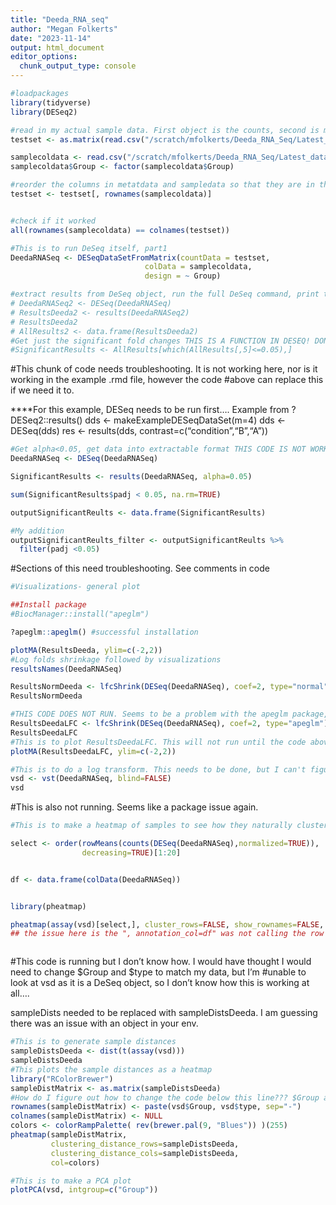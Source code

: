 ```yaml
---
title: "Deeda_RNA_seq"
author: "Megan Folkerts"
date: "2023-11-14"
output: html_document
editor_options: 
  chunk_output_type: console
---
```




```r
#loadpackages
library(tidyverse)
library(DESeq2)
```


```r
#read in my actual sample data. First object is the counts, second is metadata. Code also converts metadata to a factor
testset <- as.matrix(read.csv("/scratch/mfolkerts/Deeda_RNA_Seq/Latest_data/countTable_dedup_nocontrols.txt", sep="\t", row.names = "Geneid"))

samplecoldata <- read.csv("/scratch/mfolkerts/Deeda_RNA_Seq/Latest_data/metadata_RNASeq_Deeda.csv", row.names=1)
samplecoldata$Group <- factor(samplecoldata$Group)


```


```r
#reorder the columns in metatdata and sampledata so that they are in the same order for DeSeq2
testset <- testset[, rownames(samplecoldata)]


#check if it worked
all(rownames(samplecoldata) == colnames(testset))
```



```r
#This is to run DeSeq itself, part1
DeedaRNASeq <- DESeqDataSetFromMatrix(countData = testset,
                              colData = samplecoldata,
                              design = ~ Group)


```


```r
#extract results from DeSeq object, run the full DeSeq command, print to screen, then get data into deliverable format
# DeedaRNASeq2 <- DESeq(DeedaRNASeq)
# ResultsDeeda2 <- results(DeedaRNASeq2)
# ResultsDeeda2
# AllResults2 <- data.frame(ResultsDeeda2)
#Get just the significant fold changes THIS IS A FUNCTION IN DESEQ! DONT NEED THIS
#SignificantResults <- AllResults[which(AllResults[,5]<=0.05),]
```

#This chunk of code needs troubleshooting. It is not working here, nor is it working in the example .rmd file, however the code
#above can replace this if we need it to.

****For this example, DESeq needs to be run first....
Example from ?DESeq2::results()
dds <- makeExampleDESeqDataSet(m=4)
dds <- DESeq(dds)
res <- results(dds, contrast=c("condition","B","A"))

```r
#Get alpha<0.05, get data into extractable format THIS CODE IS NOT WORKING!!!!!!!
DeedaRNASeq <- DESeq(DeedaRNASeq)

SignificantResults <- results(DeedaRNASeq, alpha=0.05)

sum(SignificantResults$padj < 0.05, na.rm=TRUE)

outputSignificantReults <- data.frame(SignificantResults)

#My addition
outputSignificantReults_filter <- outputSignificantReults %>%
  filter(padj <0.05)
```

#Sections of this need troubleshooting. See comments in code
```r
#Visualizations- general plot

##Install package
#BiocManager::install("apeglm")

?apeglm::apeglm() #successful installation

plotMA(ResultsDeeda, ylim=c(-2,2))
#Log folds shrinkage followed by visualizations 
resultsNames(DeedaRNASeq)

ResultsNormDeeda <- lfcShrink(DESeq(DeedaRNASeq), coef=2, type="normal")
ResultsNormDeeda

#THIS CODE DOES NOT RUN. Seems to be a problem with the apeglm package, which I did install but there were multiple errors.
ResultsDeedaLFC <- lfcShrink(DESeq(DeedaRNASeq), coef=2, type="apeglm")
ResultsDeedaLFC
#This is to plot ResultsDeedaLFC. This will not run until the code above is fixed
plotMA(ResultsDeedaLFC, ylim=c(-2,2))
```


```r
#This is to do a log transform. This needs to be done, but I can't figure out if it needs to happen before or after LFC shrinkage, or if we should skip LFC shrinkage.....code is running though.
vsd <- vst(DeedaRNASeq, blind=FALSE)
vsd
```
#This is also not running. Seems like a package issue again. 
```r
#This is to make a heatmap of samples to see how they naturally cluster based on gene expression data. Because the package is not installed, I'm not sure this code is correct, as I've had to change some of it to match my data.

select <- order(rowMeans(counts(DESeq(DeedaRNASeq),normalized=TRUE)),
                decreasing=TRUE)[1:20]


df <- data.frame(colData(DeedaRNASeq))


library(pheatmap)

pheatmap(assay(vsd)[select,], cluster_rows=FALSE, show_rownames=FALSE, cluster_cols=FALSE, annotation_col=df)
## the issue here is the ", annotation_col=df" was not calling the row names. You were selecting just the single column and not the row names which is needed to tie the fill to the sample.



```


#This code is running but I don't know how. I would have thought I would need to change $Group and $type to match my data, but I'm 
#unable to look at vsd as it is a DeSeq object, so I don't know how this is working at all....

sampleDists needed to be replaced with sampleDistsDeeda. I am guessing there was an issue with an object in your env.  
```r
#This is to generate sample distances
sampleDistsDeeda <- dist(t(assay(vsd)))
sampleDistsDeeda
#This plots the sample distances as a heatmap
library("RColorBrewer")
sampleDistMatrix <- as.matrix(sampleDistsDeeda)
#How do I figure out how to change the code below this line??? $Group and $type likely need to be changed...
rownames(sampleDistMatrix) <- paste(vsd$Group, vsd$type, sep="-")
colnames(sampleDistMatrix) <- NULL
colors <- colorRampPalette( rev(brewer.pal(9, "Blues")) )(255)
pheatmap(sampleDistMatrix,
         clustering_distance_rows=sampleDistsDeeda,
         clustering_distance_cols=sampleDistsDeeda,
         col=colors)
```

```r
#This is to make a PCA plot
plotPCA(vsd, intgroup=c("Group"))
```



```r

```



